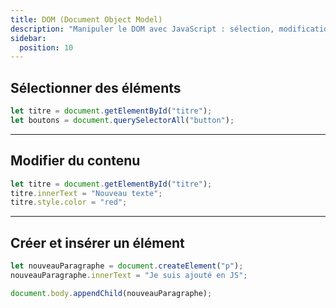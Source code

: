 ```yaml
---
title: DOM (Document Object Model)
description: "Manipuler le DOM avec JavaScript : sélection, modification et création d'éléments."
sidebar:
  position: 10
---
```


## Sélectionner des éléments

```js
let titre = document.getElementById("titre");
let boutons = document.querySelectorAll("button");
```

---

## Modifier du contenu

```js
let titre = document.getElementById("titre");
titre.innerText = "Nouveau texte";
titre.style.color = "red";
```

---

## Créer et insérer un élément

```js
let nouveauParagraphe = document.createElement("p");
nouveauParagraphe.innerText = "Je suis ajouté en JS";

document.body.appendChild(nouveauParagraphe);
```

